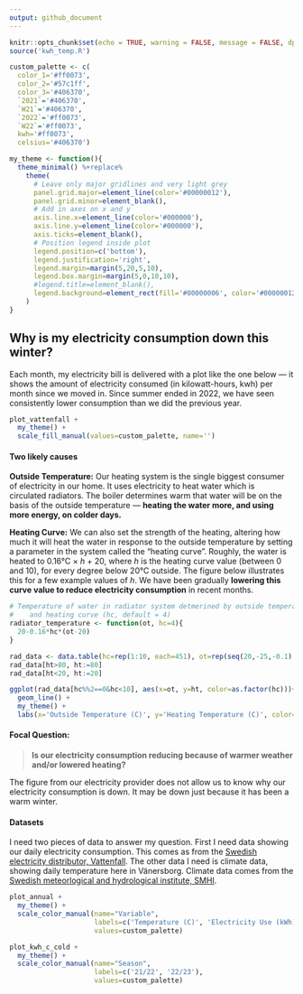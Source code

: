 ```yaml
---
output: github_document
---
```


```r
knitr::opts_chunk$set(echo = TRUE, warning = FALSE, message = FALSE, dpi=600, fig.align='center', fig.width=5, fig.height=3.7, out.width='80%')
source('kwh_temp.R')

custom_palette <- c(
  color_1='#ff0073',
  color_2='#57c1ff',
  color_3='#406370',
  `2021`='#406370',
  `W21`='#406370',
  `2022`='#ff0073',
  `W22`='#ff0073',
  kwh='#ff0073',
  celsius='#406370')

my_theme <- function(){
  theme_minimal() %+replace%
    theme(
      # Leave only major gridlines and very light grey
      panel.grid.major=element_line(color='#00000012'),
      panel.grid.minor=element_blank(),
      # Add in axes on x and y
      axis.line.x=element_line(color='#000000'),
      axis.line.y=element_line(color='#000000'),
      axis.ticks=element_blank(),
      # Position legend inside plot
      legend.position=c('bottom'),
      legend.justification='right',
      legend.margin=margin(5,20,5,10),
      legend.box.margin=margin(5,0,10,10),
      #legend.title=element_blank(),
      legend.background=element_rect(fill='#00000006', color='#00000012')
    )
}

```

## Why is my electricity consumption down this winter?

Each month, my electricity bill is delivered with a plot like the one below &mdash; it shows the amount of electricity consumed (in kilowatt-hours, kwh) per month since we moved in. Since summer ended in 2022, we have seen consistently lower consumption than we did the previous year.

```r
plot_vattenfall + 
  my_theme() +  
  scale_fill_manual(values=custom_palette, name='')
```

#### Two likely causes

**Outside Temperature:** Our heating system is the single biggest consumer of electricity in our home. It uses electricity to heat water which is circulated radiators. The boiler determines warm that water will be on the basis of the outside temperature &mdash; **heating the water more, and using more energy, on colder days.**

**Heating Curve:** We can also set the strength of the heating, altering how much it will heat the water in response to the outside temperature by setting a parameter in the system called the "heating curve". Roughly, the water is heated to 0.16&deg;C &times; *h* + 20, where *h* is the heating curve value (between 0 and 10), for every degree below 20&deg;C outside. The figure below illustrates this for a few example values of *h*. We have been gradually **lowering this curve value to reduce electricity consumption** in recent months.

```r
# Temperature of water in radiator system detmerined by outside temperature (ot)
#    and heating curve (hc, default = 4)
radiator_temperature <- function(ot, hc=4){
  20-0.16*hc*(ot-20)
}

rad_data <- data.table(hc=rep(1:10, each=451), ot=rep(seq(20,-25,-0.1), times=10))[, .(ot, hc, 'ht'=radiator_temperature(ot, hc))]
rad_data[ht>80, ht:=80]
rad_data[ht<20, ht:=20]

ggplot(rad_data[hc%%2==0&hc<10], aes(x=ot, y=ht, color=as.factor(hc)))+
  geom_line() + 
  my_theme() + 
  labs(x='Outside Temperature (C)', y='Heating Temperature (C)', color='Heating Curve')

```

#### Focal Question:

> **Is our electricity consumption reducing because of warmer weather and/or lowered heating?**

The figure from our electricity provider does not allow us to know why our electricity consumption is down. It may be down just because it has been a warm winter.


#### Datasets

I need two pieces of data to answer my question. First I need data showing our daily electricity consumption. This comes as from the [Swedish electricity distributor, Vattenfall](https://www.vattenfalleldistribution.se/). The other data I need is climate data, showing daily temperature here in Vänersborg. Climate data comes from the [Swedish meteorlogical and hydrological institute, SMHI](https://www.smhi.se/data/meteorologi/ladda-ner-meteorologiska-observationer#param=airtemperatureInstant,stations=core,stationid=82230).


```r
plot_annual + 
  my_theme() + 
  scale_color_manual(name="Variable", 
                     labels=c('Temperature (C)', 'Electricity Use (kWh)'), 
                     values=custom_palette)
```


```r
plot_kwh_c_cold + 
  my_theme() + 
  scale_color_manual(name="Season", 
                     labels=c('21/22', '22/23'),
                     values=custom_palette)
```



